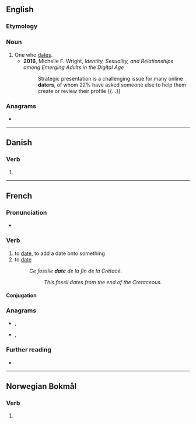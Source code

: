 ==English==

===Etymology===
{{suffix|en|date|er}}

===Noun===
{{en-noun}}

# One who [[date]]s.
#* '''2016''', Michelle F. Wright, ''Identity, Sexuality, and Relationships among Emerging Adults in the Digital Age''
#*: Strategic presentation is a challenging issue for many online '''daters''', of whom 22% have asked someone else to help them create or review their profile {{...}}

===Anagrams===
* {{anagrams|en|adret|derat|drate|rated|tared|trade|tread}}

----

==Danish==

===Verb===
{{head|da|verb form}}

# {{present tense of|date|lang=da}}

----

==French==

===Pronunciation===
* {{audio|Fr-dater.ogg|Audio|lang=fr}}

===Verb===
{{fr-verb}}

# to [[date]], to add a date onto something
# to [[date]] {{i|{{m|fr|de}} from}}
#: ''Ce fossile '''date''' de la fin de la Crétacé.''
#:: ''This fossil dates from the end of the Cretaceous.''

====Conjugation====
{{fr-conj-auto}}

===Anagrams===
* {{l|fr|tarde}}, {{l|fr|tardé}}
* {{l|fr|trade}}, {{l|fr|tradé}}

===Further reading===
* {{R:TLFi}}

----

==Norwegian Bokmål==

===Verb===
{{head|nb|verb form}}

# {{imperative of|datere|lang=nb}}